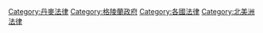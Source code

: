 {{Portal|法律}}

[[Category:丹麥法律|Category:丹麥法律]]
[[Category:格陵蘭政府|Category:格陵蘭政府]]
[[Category:各國法律|Category:各國法律]]
[[Category:北美洲法律|Category:北美洲法律]]